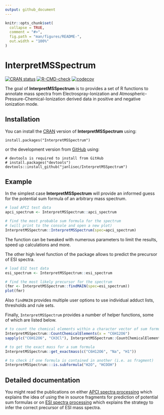 ```yaml
---
output: github_document
---
```


<!-- README.md is generated from README.Rmd. Please edit that file -->

```r
knitr::opts_chunk$set(
  collapse = TRUE,
  comment = "#>",
  fig.path = "man/figures/README-",
  out.width = "100%"
)
```

# InterpretMSSpectrum

<!-- badges: start -->
[![CRAN status](https://www.r-pkg.org/badges/version/InterpretMSSpectrum)](https://CRAN.R-project.org/package=InterpretMSSpectrum)
[![R-CMD-check](https://github.com/janlisec/InterpretMSSpectrum/actions/workflows/R-CMD-check.yaml/badge.svg)](https://github.com/janlisec/InterpretMSSpectrum/actions/workflows/R-CMD-check.yaml)
[![codecov](https://app.codecov.io/gh/janlisec/InterpretMSSpectrum/branch/main/graph/badge.svg?token=NSY6DITZVH)](https://app.codecov.io/gh/janlisec/InterpretMSSpectrum)
<!-- badges: end -->

The goal of **InterpretMSSpectrum** is to provides a set of R functions to annotate
mass spectra from Electrospray-Ionization and Atmospheric-Pressure-Chemical-Ionization 
derived data in positive and negative ionization mode.

## Installation

You can install the [CRAN](https://cran.r-project.org/package=InterpretMSSpectrum) 
version of **InterpretMSSpectrum** using:
```
install.packages("InterpretMSSpectrum")
```
or the development version from [GitHub](https://github.com/) using:
```
# devtools is required to install from GitHub
# install.packages("devtools")
devtools::install_github("janlisec/InterpretMSSpectrum")
```

## Example

In the simplest case **InterpretMSSpectrum** will provide an informed guess
for the potential sum formula of an arbitrary mass spectrum.

```r
# load APCI test data
apci_spectrum <- InterpretMSSpectrum::apci_spectrum

# find the most probable sum formula for the spectrum
# (will print to the console and open a new plot)
InterpretMSSpectrum::InterpretMSSpectrum(spec=apci_spectrum)
```

The function can be tweaked with numerous parameters to limit the results, speed
up calculations and more. 

The other high level function of the package allows to predict the precursor of 
ESI spectra.

```r
# load ESI test data
esi_spectrum <- InterpretMSSpectrum::esi_spectrum

# find the most likely precursor for the spectrum
(fmr <- InterpretMSSpectrum::findMAIN(spec=esi_spectrum))
plot(fmr)
```

Also `findMAIN` provides multiple user options to use individual adduct lists, 
thresholds and rule sets.

Finally, `InterpretMSSpectrum` provides a number of helper functions, some of 
which are listed below.

```r
# to count the chemical elements within a character vector of sum formulas
InterpretMSSpectrum::CountChemicalElements(x = "C6H12O6")
sapply(c("C6H12O6", "CH3Cl"), InterpretMSSpectrum::CountChemicalElements, ele=c("C","H","O"))

# to get the exact mass for a sum formula
InterpretMSSpectrum::get_exactmass(c("C6H12O6", "Na", "H1"))

# to check if one formula is contained in another (i.e. as fragment)
InterpretMSSpectrum:::is.subformula("H2O", "HCOOH")
```

## Detailed documentation

You might read the publications on either [APCI spectra processing](https://doi.org/10.1021/acs.analchem.6b02743)
which explains the idea of using the in source fragments for prediction of potential 
sum formulas or on [ESI spectra processing](https://doi.org/10.1002/rcm.7905) which 
explains the strategy to infer the correct precursor of ESI mass spectra.
